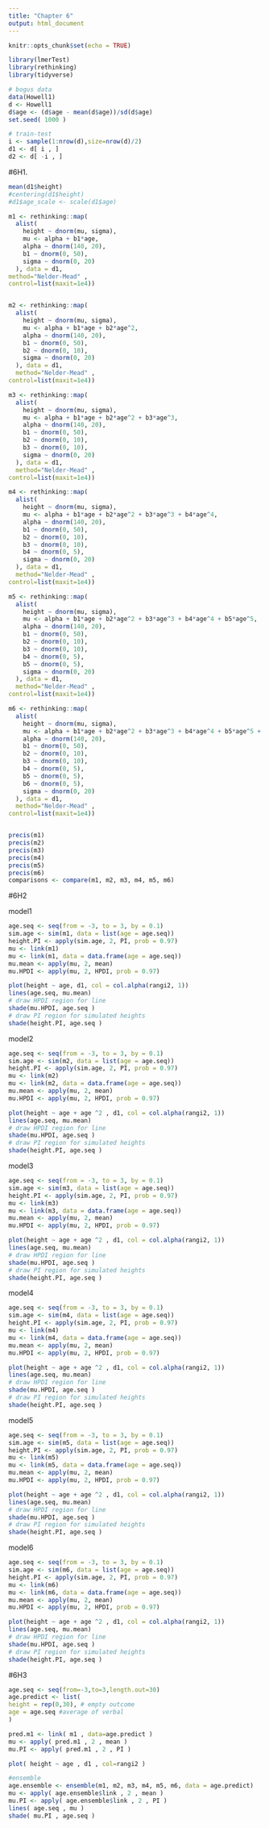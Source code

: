 ```yaml
---
title: "Chapter 6"
output: html_document
---
```


```r
knitr::opts_chunk$set(echo = TRUE)

library(lmerTest)
library(rethinking)
library(tidyverse)

# bogus data
data(Howell1)
d <- Howell1
d$age <- (d$age - mean(d$age))/sd(d$age)
set.seed( 1000 )

# train-test
i <- sample(1:nrow(d),size=nrow(d)/2)
d1 <- d[ i , ]
d2 <- d[ -i , ]
```

#6H1. 
```r
mean(d1$height)
#centering(d1$height)
#d1$age_scale <- scale(d1$age)

m1 <- rethinking::map(
  alist(
    height ~ dnorm(mu, sigma),
    mu <- alpha + b1*age,
    alpha ~ dnorm(140, 20),
    b1 ~ dnorm(0, 50),
    sigma ~ dnorm(0, 20)
  ), data = d1,
method="Nelder-Mead" ,
control=list(maxit=1e4))


m2 <- rethinking::map(
  alist(
    height ~ dnorm(mu, sigma),
    mu <- alpha + b1*age + b2*age^2,
    alpha ~ dnorm(140, 20),
    b1 ~ dnorm(0, 50),
    b2 ~ dnorm(0, 10),
    sigma ~ dnorm(0, 20)
  ), data = d1,
  method="Nelder-Mead" ,
control=list(maxit=1e4))

m3 <- rethinking::map(
  alist(
    height ~ dnorm(mu, sigma),
    mu <- alpha + b1*age + b2*age^2 + b3*age^3,
    alpha ~ dnorm(140, 20),
    b1 ~ dnorm(0, 50),
    b2 ~ dnorm(0, 10),
    b3 ~ dnorm(0, 10),
    sigma ~ dnorm(0, 20)
  ), data = d1,
  method="Nelder-Mead" ,
control=list(maxit=1e4))

m4 <- rethinking::map(
  alist(
    height ~ dnorm(mu, sigma),
    mu <- alpha + b1*age + b2*age^2 + b3*age^3 + b4*age^4,
    alpha ~ dnorm(140, 20),
    b1 ~ dnorm(0, 50),
    b2 ~ dnorm(0, 10),
    b3 ~ dnorm(0, 10),
    b4 ~ dnorm(0, 5),
    sigma ~ dnorm(0, 20)
  ), data = d1,
  method="Nelder-Mead" ,
control=list(maxit=1e4))

m5 <- rethinking::map(
  alist(
    height ~ dnorm(mu, sigma),
    mu <- alpha + b1*age + b2*age^2 + b3*age^3 + b4*age^4 + b5*age^5,
    alpha ~ dnorm(140, 20),
    b1 ~ dnorm(0, 50),
    b2 ~ dnorm(0, 10),
    b3 ~ dnorm(0, 10),
    b4 ~ dnorm(0, 5),
    b5 ~ dnorm(0, 5),
    sigma ~ dnorm(0, 20)
  ), data = d1,
  method="Nelder-Mead" ,
control=list(maxit=1e4))

m6 <- rethinking::map(
  alist(
    height ~ dnorm(mu, sigma),
    mu <- alpha + b1*age + b2*age^2 + b3*age^3 + b4*age^4 + b5*age^5 + b6*age^6,
    alpha ~ dnorm(140, 20),
    b1 ~ dnorm(0, 50),
    b2 ~ dnorm(0, 10),
    b3 ~ dnorm(0, 10),
    b4 ~ dnorm(0, 5),
    b5 ~ dnorm(0, 5),
    b6 ~ dnorm(0, 5),
    sigma ~ dnorm(0, 20)
  ), data = d1,
  method="Nelder-Mead" ,
control=list(maxit=1e4))


precis(m1)
precis(m2)
precis(m3)
precis(m4)
precis(m5)
precis(m6)
comparisons <- compare(m1, m2, m3, m4, m5, m6)
```

#6H2

model1
```r

age.seq <- seq(from = -3, to = 3, by = 0.1)
sim.age <- sim(m1, data = list(age = age.seq))
height.PI <- apply(sim.age, 2, PI, prob = 0.97)
mu <- link(m1)
mu <- link(m1, data = data.frame(age = age.seq))
mu.mean <- apply(mu, 2, mean) 
mu.HPDI <- apply(mu, 2, HPDI, prob = 0.97)

plot(height ~ age, d1, col = col.alpha(rangi2, 1))
lines(age.seq, mu.mean)
# draw HPDI region for line
shade(mu.HPDI, age.seq )
# draw PI region for simulated heights
shade(height.PI, age.seq ) 

```

model2 

```r
age.seq <- seq(from = -3, to = 3, by = 0.1)
sim.age <- sim(m2, data = list(age = age.seq))
height.PI <- apply(sim.age, 2, PI, prob = 0.97)
mu <- link(m2)
mu <- link(m2, data = data.frame(age = age.seq))
mu.mean <- apply(mu, 2, mean) 
mu.HPDI <- apply(mu, 2, HPDI, prob = 0.97)

plot(height ~ age + age ^2 , d1, col = col.alpha(rangi2, 1))
lines(age.seq, mu.mean)
# draw HPDI region for line
shade(mu.HPDI, age.seq )
# draw PI region for simulated heights
shade(height.PI, age.seq ) 
```

model3

```r
age.seq <- seq(from = -3, to = 3, by = 0.1)
sim.age <- sim(m3, data = list(age = age.seq))
height.PI <- apply(sim.age, 2, PI, prob = 0.97)
mu <- link(m3)
mu <- link(m3, data = data.frame(age = age.seq))
mu.mean <- apply(mu, 2, mean) 
mu.HPDI <- apply(mu, 2, HPDI, prob = 0.97)

plot(height ~ age + age ^2 , d1, col = col.alpha(rangi2, 1))
lines(age.seq, mu.mean)
# draw HPDI region for line
shade(mu.HPDI, age.seq )
# draw PI region for simulated heights
shade(height.PI, age.seq ) 
```

model4

```r
age.seq <- seq(from = -3, to = 3, by = 0.1)
sim.age <- sim(m4, data = list(age = age.seq))
height.PI <- apply(sim.age, 2, PI, prob = 0.97)
mu <- link(m4)
mu <- link(m4, data = data.frame(age = age.seq))
mu.mean <- apply(mu, 2, mean) 
mu.HPDI <- apply(mu, 2, HPDI, prob = 0.97)

plot(height ~ age + age ^2 , d1, col = col.alpha(rangi2, 1))
lines(age.seq, mu.mean)
# draw HPDI region for line
shade(mu.HPDI, age.seq )
# draw PI region for simulated heights
shade(height.PI, age.seq ) 
```


model5

```r
age.seq <- seq(from = -3, to = 3, by = 0.1)
sim.age <- sim(m5, data = list(age = age.seq))
height.PI <- apply(sim.age, 2, PI, prob = 0.97)
mu <- link(m5)
mu <- link(m5, data = data.frame(age = age.seq))
mu.mean <- apply(mu, 2, mean) 
mu.HPDI <- apply(mu, 2, HPDI, prob = 0.97)

plot(height ~ age + age ^2 , d1, col = col.alpha(rangi2, 1))
lines(age.seq, mu.mean)
# draw HPDI region for line
shade(mu.HPDI, age.seq )
# draw PI region for simulated heights
shade(height.PI, age.seq ) 
```

model6

```r
age.seq <- seq(from = -3, to = 3, by = 0.1)
sim.age <- sim(m6, data = list(age = age.seq))
height.PI <- apply(sim.age, 2, PI, prob = 0.97)
mu <- link(m6)
mu <- link(m6, data = data.frame(age = age.seq))
mu.mean <- apply(mu, 2, mean) 
mu.HPDI <- apply(mu, 2, HPDI, prob = 0.97)

plot(height ~ age + age ^2 , d1, col = col.alpha(rangi2, 1))
lines(age.seq, mu.mean)
# draw HPDI region for line
shade(mu.HPDI, age.seq )
# draw PI region for simulated heights
shade(height.PI, age.seq ) 
```


#6H3
```r
age.seq <- seq(from=-3,to=3,length.out=30)
age.predict <- list(
height = rep(0,30), # empty outcome
age = age.seq #average of verbal
)

pred.m1 <- link( m1 , data=age.predict )
mu <- apply( pred.m1 , 2 , mean )
mu.PI <- apply( pred.m1 , 2 , PI )

plot( height ~ age , d1 , col=rangi2 )

#ensemble
age.ensemble <- ensemble(m1, m2, m3, m4, m5, m6, data = age.predict)
mu <- apply( age.ensemble$link , 2 , mean )
mu.PI <- apply( age.ensemble$link , 2 , PI )
lines( age.seq , mu )
shade( mu.PI , age.seq )
```

